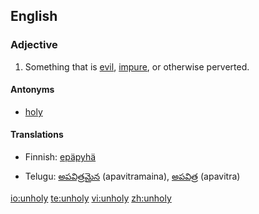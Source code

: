 ==English==

===Adjective===
{{en-adj|unhol|ier|more}}

# Something that is [[evil]], [[impure]], or otherwise perverted.

====Antonyms====
*[[holy]]

====Translations====
{{top}}
*Finnish: [[epäpyhä]]
{{mid}}
*Telugu: [[అపవిత్రమైన]] (apavitramaina), [[అపవిత్ర]] (apavitra)
{{bottom}}

[[io:unholy]]
[[te:unholy]]
[[vi:unholy]]
[[zh:unholy]]